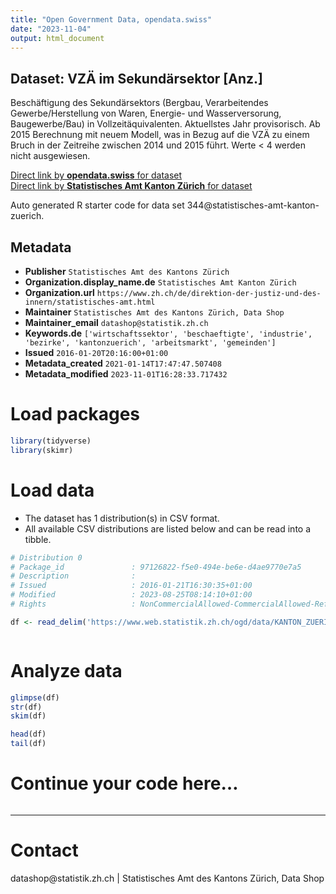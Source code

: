 ```yaml
---
title: "Open Government Data, opendata.swiss"
date: "2023-11-04"
output: html_document
---
```


## Dataset: VZÄ im Sekundärsektor [Anz.]

Beschäftigung des Sekundärsektors (Bergbau, Verarbeitendes Gewerbe/Herstellung von Waren, Energie- und Wasserversorung, Baugewerbe/Bau) in Vollzeitäquivalenten. Aktuellstes Jahr provisorisch. Ab 2015 Berechnung mit neuem Modell, was in Bezug auf die VZÄ zu einem Bruch in der Zeitreihe zwischen 2014 und 2015 führt. Werte < 4 werden nicht ausgewiesen.

[Direct link by **opendata.swiss** for dataset](https://opendata.swiss/de/dataset/vza-im-sekundarsektor-anz)<br>
[Direct link by **Statistisches Amt Kanton Zürich** for dataset](https://www.zh.ch/de/politik-staat/gemeinden/gemeindeportraet.html)

Auto generated R starter code for data set 344@statistisches-amt-kanton-zuerich.

## Metadata

- **Publisher** `Statistisches Amt des Kantons Zürich`
- **Organization.display_name.de** `Statistisches Amt Kanton Zürich`
- **Organization.url** `https://www.zh.ch/de/direktion-der-justiz-und-des-innern/statistisches-amt.html`
- **Maintainer** `Statistisches Amt des Kantons Zürich, Data Shop`
- **Maintainer_email** `datashop@statistik.zh.ch`
- **Keywords.de** `['wirtschaftssektor', 'beschaeftigte', 'industrie', 'bezirke', 'kantonzuerich', 'arbeitsmarkt', 'gemeinden']`
- **Issued** `2016-01-20T20:16:00+01:00`
- **Metadata_created** `2021-01-14T17:47:47.507408`
- **Metadata_modified** `2023-11-01T16:28:33.717432`


# Load packages

```r

library(tidyverse)
library(skimr)

```

# Load data

-   The dataset has 1 distribution(s) in CSV format.
-   All available CSV distributions are listed below and can be read into a tibble.

```r

# Distribution 0
# Package_id               : 97126822-f5e0-494e-be6e-d4ae9770e7a5
# Description              : 
# Issued                   : 2016-01-21T16:30:35+01:00
# Modified                 : 2023-08-25T08:14:10+01:00
# Rights                   : NonCommercialAllowed-CommercialAllowed-ReferenceRequired

df <- read_delim('https://www.web.statistik.zh.ch/ogd/data/KANTON_ZUERICH_592.csv')



```

# Analyze data

```r

glimpse(df)
str(df)
skim(df)

head(df)
tail(df)

```

# Continue your code here...

```r

```

------------------------------------------------------------------------

# Contact

datashop@statistik.zh.ch | Statistisches Amt des Kantons Zürich, Data Shop
